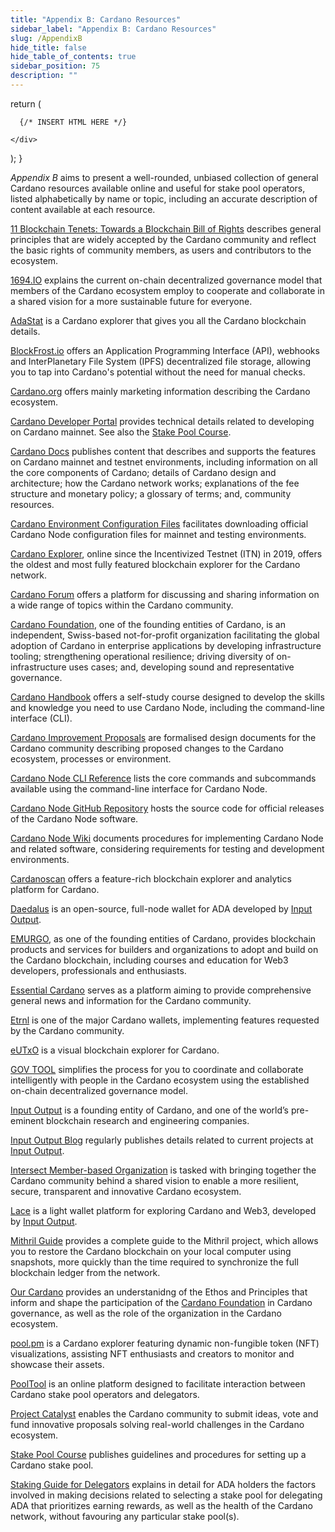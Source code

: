 ```yaml
---
title: "Appendix B: Cardano Resources"
sidebar_label: "Appendix B: Cardano Resources"
slug: /AppendixB
hide_title: false
hide_table_of_contents: true
sidebar_position: 75
description: ""
---
```



  return (
    <div>

      {/* INSERT HTML HERE */}

    </div>
  );
}

<HTMLContent />

*Appendix B* aims to present a well-rounded, unbiased collection of general Cardano resources available online and useful for stake pool operators, listed alphabetically by name or topic, including an accurate description of content available at each resource.

[11 Blockchain Tenets: Towards a Blockchain Bill of Rights](https://iohk.io/en/blog/posts/2024/10/11/the-11-blockchain-tenets-towards-a-blockchain-bill-of-rights/) describes general principles that are widely accepted by the Cardano community and reflect the basic rights of community members, as users and contributors to the ecosystem.

[1694.IO](https://www.1694.io/en) explains the current on-chain decentralized governance model that members of the Cardano ecosystem employ to cooperate and collaborate in a shared vision for a more sustainable future for everyone.

[AdaStat](https://adastat.net/) is a Cardano explorer that gives you all the Cardano blockchain details.

[BlockFrost.io](https://blockfrost.io/) offers an Application Programming Interface (API), webhooks and InterPlanetary File System (IPFS) decentralized file storage, allowing you to tap into Cardano's potential without the need for manual checks.

[Cardano.org](https://cardano.org/) offers mainly marketing information describing the Cardano ecosystem.

[Cardano Developer Portal](https://developers.cardano.org/) provides technical details related to developing on Cardano mainnet. See also the [Stake Pool Course](#stakepoolcourse).

[Cardano Docs](https://docs.cardano.org/) publishes content that describes and supports the features on Cardano mainnet and testnet environments, including information on all the core components of Cardano; details of Cardano design and architecture; how the Cardano network works; explanations of the fee structure and monetary policy; a glossary of terms; and, community resources.

[Cardano Environment Configuration Files](https://book.play.dev.cardano.org/environments.html) facilitates downloading official Cardano Node configuration files for mainnet and testing environments.

[Cardano Explorer](https://cexplorer.io/), online since the Incentivized Testnet (ITN) in 2019, offers the oldest and most fully featured blockchain explorer for the Cardano network.

[Cardano Forum](https://forum.cardano.org/) offers a platform for discussing and sharing information on a wide range of topics within the Cardano community.

[Cardano Foundation](https://cardanofoundation.org/), one of the founding entities of Cardano, is an independent, Swiss-based not-for-profit organization facilitating the global adoption of Cardano in enterprise applications by developing infrastructure tooling; strengthening operational resilience; driving diversity of on-infrastructure uses cases; and, developing sound and representative governance.

[Cardano Handbook](https://cardano-course.gitbook.io/cardano-course/handbook) offers a self-study course designed to develop the skills and knowledge you need to use Cardano Node, including the command-line interface (CLI).

[Cardano Improvement Proposals](https://cips.cardano.org/) are formalised design documents for the Cardano community describing proposed changes to the Cardano ecosystem, processes or environment.

[Cardano Node CLI Reference](https://github.com/input-output-hk/cardano-node-wiki/blob/main/docs/reference/cardano-node-cli-reference.md) lists the core commands and subcommands available using the command-line interface for Cardano Node.

[Cardano Node GitHub Repository](https://github.com/IntersectMBO/cardano-node) hosts the source code for official releases of the Cardano Node software.

[Cardano Node Wiki](https://github.com/input-output-hk/cardano-node-wiki/tree/main/docs) documents procedures for implementing Cardano Node and related software, considering requirements for testing and development environments.

[Cardanoscan](https://cardanoscan.io/) offers a feature-rich blockchain explorer and analytics platform for Cardano.

[Daedalus](https://daedaluswallet.io/) is an open-source, full-node wallet for ADA developed by [Input Output](https://iohk.io/en/).

[EMURGO](https://www.emurgo.io/), as one of the founding entities of Cardano, provides blockchain products and services for builders and organizations to adopt and build on the Cardano blockchain, including courses and education for Web3 developers, professionals and enthusiasts.

[Essential Cardano](https://www.essentialcardano.io/) serves as a platform aiming to provide comprehensive general news and information for the Cardano community.

[Etrnl](https://eternl.io/) is one of the major Cardano wallets, implementing features requested by the Cardano community.

[eUTxO](https://eutxo.org/) is a visual blockchain explorer for Cardano.

[GOV TOOL](https://gov.tools/) simplifies the process for you to coordinate and collaborate intelligently with people in the Cardano ecosystem using the established on-chain decentralized governance model.

[Input Output](https://iohk.io/en/) is a founding entity of Cardano, and one of the world’s pre-eminent blockchain research and engineering companies.

[Input Output Blog](https://iohk.io/en/blog/posts/page-1/) regularly publishes details related to current projects at [Input Output](https://iohk.io/en/).

[Intersect Member-based Organization](https://www.intersectmbo.org/) is tasked with bringing together the Cardano community behind a shared vision to enable a more resilient, secure, transparent and innovative Cardano ecosystem.

[Lace](https://www.lace.io/) is a light wallet platform for exploring Cardano and Web3, developed by [Input Output](https://iohk.io/en/).

[Mithril Guide](https://mithril.network/doc/) provides a complete guide to the Mithril project, which allows you to restore the Cardano blockchain on your local computer using snapshots, more quickly than the time required to synchronize the full blockchain ledger from the network.

[Our Cardano](https://www.cardanofoundation.org/our-cardano) provides an understanidng of the Ethos and Principles that inform and shape the participation of the [Cardano Foundation](https://cardanofoundation.org/) in Cardano governance, as well as the role of the organization in the Cardano ecosystem.

[pool.pm](https://pool.pm/) is a Cardano explorer featuring dynamic non-fungible token (NFT) visualizations, assisting NFT enthusiasts and creators to monitor and showcase their assets.

[PoolTool](https://pooltool.io/) is an online platform designed to facilitate interaction between Cardano stake pool operators and delegators.

[Project Catalyst](https://projectcatalyst.io/) enables the Cardano community to submit ideas, vote and fund innovative proposals solving real-world challenges in the Cardano ecosystem.

[Stake Pool Course](https://developers.cardano.org/docs/operate-a-stake-pool/) <a href="#stakepoolcourse" id="stakepoolcourse"></a> publishes guidelines and procedures for setting up a Cardano stake pool.

[Staking Guide for Delegators](https://adastakingguide.com/) explains in detail for ADA holders the factors involved in making decisions related to selecting a stake pool for delegating ADA that prioritizes earning rewards, as well as the health of the Cardano network, without favouring any particular stake pool(s).